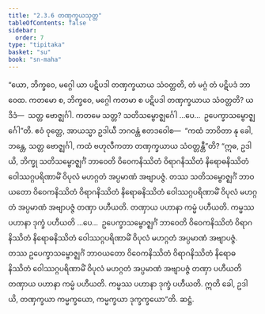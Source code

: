 ```yaml
---
title: "2.3.6 တဏှက္ခယသုတ္တ"
tableOfContents: false
sidebar:
  order: 7
type: "tipitaka"
basket: "su"
book: "sn-maha"
---
```



<DynamicBreadcrumb />

<Division number="207" book="sn-maha">

<Paragraph number="476" book="sn-maha">
“ယော, ဘိက္ခဝေ, မဂ္ဂေါ ယာ ပဋိပဒါ တဏှက္ခယာယ သံဝတ္တတိ, တံ မဂ္ဂံ တံ ပဋိပဒံ ဘာဝေထ. ကတမော စ, ဘိက္ခဝေ, မဂ္ဂေါ ကတမာ စ ပဋိပဒါ တဏှက္ခယာယ သံဝတ္တတိ? ယဒိဒံ—  သတ္တ ဗောဇ္ဈင်္ဂါ. ကတမေ သတ္တ? သတိသမ္ဗောဇ္ဈင်္ဂေါ …ပေ…  ဥပေက္ခာသမ္ဗောဇ္ဈင်္ဂေါ”တိ. ဧဝံ ဝုတ္တေ, အာယသ္မာ ဥဒါယီ ဘဂဝန္တံ ဧတဒဝေါစ—  “ကထံ ဘာဝိတာ နု ခေါ, ဘန္တေ, သတ္တ ဗောဇ္ဈင်္ဂါ, ကထံ ဗဟုလီကတာ တဏှက္ခယာယ သံဝတ္တန္တီ”တိ?
</Paragraph>

<Paragraph number="477" book="sn-maha">
“ဣဓ, ဥဒါယိ, ဘိက္ခု သတိသမ္ဗောဇ္ဈင်္ဂံ ဘာဝေတိ ဝိဝေကနိဿိတံ ဝိရာဂနိဿိတံ နိရောဓနိဿိတံ ဝေါဿဂ္ဂပရိဏာမိံ ဝိပုလံ မဟဂ္ဂတံ အပ္ပမာဏံ အဗျာပဇ္ဇံ. တဿ သတိသမ္ဗောဇ္ဈင်္ဂံ ဘာဝယတော ဝိဝေကနိဿိတံ ဝိရာဂနိဿိတံ နိရောဓနိဿိတံ ဝေါဿဂ္ဂပရိဏာမိံ ဝိပုလံ မဟဂ္ဂတံ အပ္ပမာဏံ အဗျာပဇ္ဇံ တဏှာ ပဟီယတိ. တဏှာယ ပဟာနာ ကမ္မံ ပဟီယတိ. ကမ္မဿ ပဟာနာ ဒုက္ခံ ပဟီယတိ …ပေ…  ဥပေက္ခာသမ္ဗောဇ္ဈင်္ဂံ ဘာဝေတိ ဝိဝေကနိဿိတံ ဝိရာဂနိဿိတံ နိရောဓနိဿိတံ ဝေါဿဂ္ဂပရိဏာမိံ ဝိပုလံ မဟဂ္ဂတံ အပ္ပမာဏံ အဗျာပဇ္ဇံ. တဿ ဥပေက္ခာသမ္ဗောဇ္ဈင်္ဂံ ဘာဝယတော ဝိဝေကနိဿိတံ ဝိရာဂနိဿိတံ နိရောဓနိဿိတံ ဝေါဿဂ္ဂပရိဏာမိံ ဝိပုလံ မဟဂ္ဂတံ အပ္ပမာဏံ အဗျာပဇ္ဇံ တဏှာ ပဟီယတိ တဏှာယ ပဟာနာ ကမ္မံ ပဟီယတိ. ကမ္မဿ ပဟာနာ ဒုက္ခံ ပဟီယတိ. ဣတိ ခေါ, ဥဒါယိ, တဏှက္ခယာ ကမ္မက္ခယော, ကမ္မက္ခယာ ဒုက္ခက္ခယော”တိ.

</Paragraph>
</Division>

<Paragraph number="478" type="center" book="sn-maha">
ဆဋ္ဌံ.
</Paragraph>